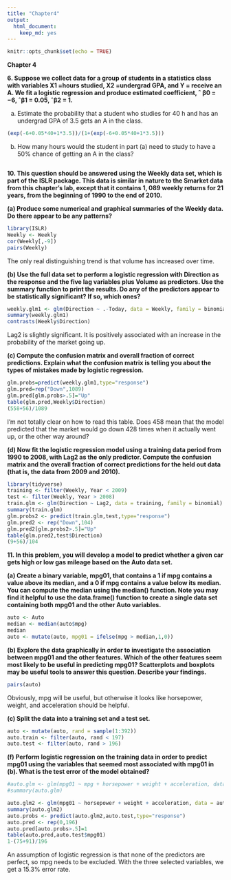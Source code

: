 ```yaml
---
title: "Chapter4"
output: 
  html_document: 
    keep_md: yes
---
```


```r
knitr::opts_chunk$set(echo = TRUE)
```

**Chapter 4**

**6. Suppose we collect data for a group of students in a statistics class with variables X1 =hours studied, X2 =undergrad GPA, and Y = receive an A. We fit a logistic regression and produce estimated coefficient, ˆ β0 = −6, ˆβ1 = 0.05, ˆβ2 = 1.**

(a) Estimate the probability that a student who studies for 40 h and has an undergrad GPA of 3.5 gets an A in the class.

```r
(exp(-6+0.05*40+1*3.5))/(1+(exp(-6+0.05*40+1*3.5)))
```

(b) How many hours would the student in part (a) need to study to have a 50% chance of getting an A in the class?
```r

```

**10. This question should be answered using the Weekly data set, which is part of the ISLR package. This data is similar in nature to the Smarket data from this chapter’s lab, except that it contains 1, 089 weekly returns for 21 years, from the beginning of 1990 to the end of 2010.**

**(a) Produce some numerical and graphical summaries of the Weekly data. Do there appear to be any patterns?**
```r
library(ISLR)
Weekly <- Weekly
cor(Weekly[,-9])
pairs(Weekly)
```

The only real distinguishing trend is that volume has increased over time.

**(b) Use the full data set to perform a logistic regression with Direction as the response and the five lag variables plus Volume
as predictors. Use the summary function to print the results. Do any of the predictors appear to be statistically significant? If so, which ones?**

```r
weekly.glm1 <- glm(Direction ~ .-Today, data = Weekly, family = binomial)
summary(weekly.glm1)
contrasts(Weekly$Direction)
```

Lag2 is slightly significant. It is positively associated with an increase in the probability of the market going up.

**(c) Compute the confusion matrix and overall fraction of correct predictions. Explain what the confusion matrix is telling you
about the types of mistakes made by logistic regression.**

```r
glm.probs=predict(weekly.glm1,type="response")
glm.pred=rep("Down",1089)
glm.pred[glm.probs>.5]="Up"
table(glm.pred,Weekly$Direction)
(558+56)/1089
```
I'm not totally clear on how to read this table. Does 458 mean that the model predicted that the market would go down 428 times when it actually went up, or the other way around?

**(d) Now fit the logistic regression model using a training data period from 1990 to 2008, with Lag2 as the only predictor. Compute the confusion matrix and the overall fraction of correct predictions for the held out data (that is, the data from 2009 and 2010).**

```r
library(tidyverse)
training <- filter(Weekly, Year < 2009)
test <- filter(Weekly, Year > 2008)
train.glm <- glm(Direction ~ Lag2, data = training, family = binomial)
summary(train.glm)
glm.probs2 <- predict(train.glm,test,type="response")
glm.pred2 <- rep("Down",104)
glm.pred2[glm.probs2>.5]="Up"
table(glm.pred2,test$Direction)
(9+56)/104
```


**11. In this problem, you will develop a model to predict whether a given car gets high or low gas mileage based on the Auto data set.**

**(a) Create a binary variable, mpg01, that contains a 1 if mpg contains a value above its median, and a 0 if mpg contains a value below its median. You can compute the median using the median() function. Note you may find it helpful to use the data.frame()
function to create a single data set containing both mpg01 and the other Auto variables.**

```r
auto <- Auto
median <- median(auto$mpg)
median
auto <- mutate(auto, mpg01 = ifelse(mpg > median,1,0))
```


**(b) Explore the data graphically in order to investigate the association between mpg01 and the other features. Which of the other
features seem most likely to be useful in predicting mpg01? Scatterplots and boxplots may be useful tools to answer this question.
Describe your findings.**

```r
pairs(auto)
```

Obviously, mpg will be useful, but otherwise it looks like horsepower, weight, and acceleration should be helpful.

**(c) Split the data into a training set and a test set.**

```r
auto <- mutate(auto, rand = sample(1:392))
auto.train <- filter(auto, rand < 197)
auto.test <- filter(auto, rand > 196)
```


**(f) Perform logistic regression on the training data in order to predict mpg01 using the variables that seemed most associated with mpg01 in (b). What is the test error of the model obtained?**

```r
#auto.glm <- glm(mpg01 ~ mpg + horsepower + weight + acceleration, data = auto.train, family = binomial)
#summary(auto.glm)

auto.glm2 <- glm(mpg01 ~ horsepower + weight + acceleration, data = auto.train, family = binomial)
summary(auto.glm2)
auto.probs <- predict(auto.glm2,auto.test,type="response")
auto.pred <- rep(0,196)
auto.pred[auto.probs>.5]=1
table(auto.pred,auto.test$mpg01)
1-(75+91)/196
```
An assumption of logistic regression is that none of the predictors are perfect, so mpg needs to be excluded. With the three selected variables, we get a 15.3% error rate.
